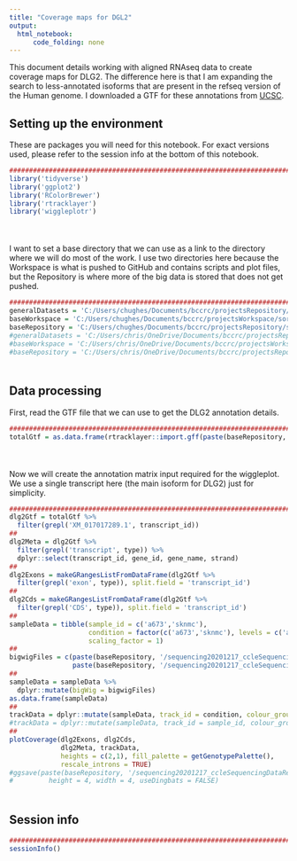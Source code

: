 ```yaml
---
title: "Coverage maps for DGL2"
output:
  html_notebook:
      code_folding: none
---
```


This document details working with aligned RNAseq data to create coverage maps for DLG2. The difference here is that I am expanding the search to less-annotated isoforms that are present in the refseq version of the Human genome. I downloaded a GTF for these annotations from [UCSC](http://hgdownload.soe.ucsc.edu/goldenPath/hg38/bigZips/genes/).

## Setting up the environment

These are packages you will need for this notebook. For exact versions used, please refer to the session info at the bottom of this notebook.

```r
##########################################################################################
library('tidyverse')
library('ggplot2')
library('RColorBrewer')
library('rtracklayer')
library('wiggleplotr')
```

<div style="margin-bottom:50px;"></div>

I want to set a base directory that we can use as a link to the directory where we will do most of the work. I use two directories here because the Workspace is what is pushed to GitHub and contains scripts and plot files, but the Repository is where more of the big data is stored that does not get pushed.

```r
##########################################################################################
generalDatasets = 'C:/Users/chughes/Documents/bccrc/projectsRepository/generalDatasets'
baseWorkspace = 'C:/Users/chughes/Documents/bccrc/projectsWorkspace/sorensenLab/relatedToDlg2'
baseRepository = 'C:/Users/chughes/Documents/bccrc/projectsRepository/sorensenLab/relatedToDlg2'
#generalDatasets = 'C:/Users/chris/OneDrive/Documents/bccrc/projectsRepository/generalDatasets'
#baseWorkspace = 'C:/Users/chris/OneDrive/Documents/bccrc/projectsWorkspace/sorensenLab/relatedToYbx1'
#baseRepository = 'C:/Users/chris/OneDrive/Documents/bccrc/projectsRepository/sorensenLab/relatedToYbx1'
```

<div style="margin-bottom:50px;"></div>

## Data processing

First, read the GTF file that we can use to get the DLG2 annotation details.

```r
##########################################################################################
totalGtf = as.data.frame(rtracklayer::import.gff(paste(baseRepository, '/sequencing20201217_ccleSequencingDataReprocessing/isoformCoverageMapping/hg38.ncbiRefSeq.gtf.gz', sep = '')))
```

<div style="margin-bottom:50px;"></div>

Now we will create the annotation matrix input required for the wiggleplot. We use a single transcript here (the main isoform for DLG2) just for simplicity.

```r
##########################################################################################
dlg2Gtf = totalGtf %>%
  filter(grepl('XM_017017289.1', transcript_id))
##
dlg2Meta = dlg2Gtf %>%
  filter(grepl('transcript', type)) %>%
  dplyr::select(transcript_id, gene_id, gene_name, strand)
##
dlg2Exons = makeGRangesListFromDataFrame(dlg2Gtf %>%
  filter(grepl('exon', type)), split.field = 'transcript_id')
##
dlg2Cds = makeGRangesListFromDataFrame(dlg2Gtf %>%
  filter(grepl('CDS', type)), split.field = 'transcript_id')
##
sampleData = tibble(sample_id = c('a673','sknmc'), 
                    condition = factor(c('a673','sknmc'), levels = c('a673','sknmc')),
                    scaling_factor = 1)
##
bigwigFiles = c(paste(baseRepository, '/sequencing20201217_ccleSequencingDataReprocessing/SRR8616012.chr11.bw', sep = ''),
                paste(baseRepository, '/sequencing20201217_ccleSequencingDataReprocessing/SRR8615497.chr11.bw', sep = ''))
##
sampleData = sampleData %>%
  dplyr::mutate(bigWig = bigwigFiles)
as.data.frame(sampleData)
##
trackData = dplyr::mutate(sampleData, track_id = condition, colour_group = condition)
#trackData = dplyr::mutate(sampleData, track_id = sample_id, colour_group = condition)
##
plotCoverage(dlg2Exons, dlg2Cds, 
             dlg2Meta, trackData,
             heights = c(2,1), fill_palette = getGenotypePalette(),
             rescale_introns = TRUE)
#ggsave(paste(baseRepository, '/sequencing20201217_ccleSequencingDataReprocessing/coverage_dlg2CoverageEwingRna.pdf', sep = ''),
#         height = 4, width = 4, useDingbats = FALSE)
```

<div style="margin-bottom:50px;"></div>



<div style="margin-bottom:50px;"></div>

## Session info

```r
##########################################################################################
sessionInfo()
```









